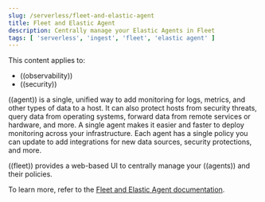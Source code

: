 ```yaml
---
slug: /serverless/fleet-and-elastic-agent
title: Fleet and Elastic Agent
description: Centrally manage your Elastic Agents in Fleet
tags: [ 'serverless', 'ingest', 'fleet', 'elastic agent' ]
---
```


<DocBadge template="technical preview" />

This content applies to:

- ((observability))
- ((security))

((agent)) is a single, unified way to add monitoring for logs, metrics, and other types of data to a host.
It can also protect hosts from security threats, query data from operating systems, forward data from remote services or hardware, and more.
A single agent makes it easier and faster to deploy monitoring across your infrastructure.
Each agent has a single policy you can update to add integrations for new data sources, security protections, and more.

((fleet)) provides a web-based UI to centrally manage your ((agents)) and their policies.

To learn more, refer to the [Fleet and Elastic Agent documentation](((fleet-guide))).

